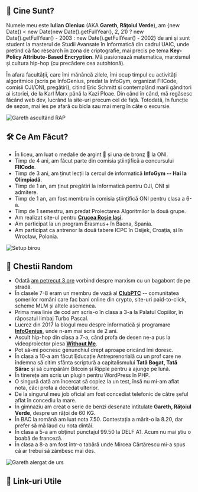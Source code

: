 
## 🦆 Cine Sunt?

Numele meu este **Iulian Oleniuc** (AKA **Gareth, Rățoiul Verde**), am {new Date() < new Date(new Date().getFullYear(), 2, 21) ? new Date().getFullYear() - 2003 : new Date().getFullYear() - 2002} de ani și sunt student la masterul de Studii Avansate în Informatică din cadrul UAIC, unde pretind că fac research în zona de criptografie, mai precis pe tema **Key-Policy Attribute-Based Encryption**. Mă pasionează matematica, marxismul și cultura hip-hop (cu precădere cea autohtonă).

În afara facultății, care îmi mănâncă zilele, îmi ocup timpul cu activități algoritmice (scris pe InfoGenius, predat la InfoGym, organizat FIICode, comisii OJI/ONI, pregătiri), citind Eric Schmitt și contemplând marii gânditori ai istoriei, de la Karl Marx până la Kazi Ploae. Din când în când, mă regăsesc făcând web dev, lucrând la site-uri precum cel de față. Totodată, în funcție de sezon, mai ies pe afară cu bicla sau mai merg în câte o excursie.

![Gareth ascultând RAP](../../assets/pages/gareth-rap.png)

## 🛠️ Ce Am Făcut?

- În liceu, am luat o medalie de argint 🥈 și una de bronz 🥉 la ONI.
- Timp de 4 ani, am făcut parte din comisia științifică a concursului **FIICode**.
- Timp de 3 ani, am ținut lecții la cercul de informatică **InfoGym -- Hai la Olimpiadă**.
- Timp de 1 an, am ținut pregătiri la informatică pentru OJI, ONI și admitere.
- Timp de 1 an, am fost membru în comisia științifică ONI pentru clasa a 6-a.
- Timp de 1 semestru, am predat Proiectarea Algoritmilor la două grupe.
- Am realizat site-ul pentru [**Crucea Roșie Iași**](https://crucearosieiasi.ro/).
- Am participat la un program Erasmus+ în Baena, Spania.
- Am participat ca antrenor la două tabere ICPC în Osijek, Croația, și în Wrocław, Polonia.

![Setup birou](../../assets/pages/office-setup.png)

## 🤔 Chestii Random

- Odată [am petrecut 3 ore](/intalnire-cu-un-bagabont/) vorbind despre marxism cu un bagabont de pe stradă.
- În clasele 7-8 eram un membru de vază al [**ClubPTC**](https://facembani.ro/) -- comunitatea șomerilor români care fac bani online din crypto, site-uri paid-to-click, scheme MLM și altele asemenea.
- Prima mea linie de cod am scris-o în clasa a 3-a la Palatul Copiilor, în răposatul limbaj Turbo Pascal.
- Lucrez din 2017 la blogul meu despre informatică și programare [**InfoGenius**](https://infogenius.ro/), unde n-am mai scris de 2 ani.
- Ascult hip-hop din clasa a 7-a, când profa de desen ne-a pus la videoproiector piesa [**Without Me**](https://www.youtube.com/watch?v=YVkUvmDQ3HY).
- Pot să-mi pocnesc genunchiul drept aproape oricând îmi doresc.
- În clasa a 10-a am făcut Educație Antreprenorială cu un prof care ne îndemna să citim sfânta scriptură a capitalismului **Tată Bogat, Tată Sărac** și să cumpărăm Bitcoin și Ripple pentru a ajunge pe lună.
- În tinerețe am scris un plugin pentru WordPress în PHP.
- O singură dată am încercat să copiez la un test, însă nu mi-am aflat nota, căci profa a decedat ulterior.
- De la singurul meu job oficial am fost concediat telefonic de către șeful aflat în concediu la mare.
- În gimnaziu am creat o serie de benzi desenate intitulate **Gareth, Rățoiul Verde**, despre un rățoi de 60 KG.
- În BAC la română am luat nota 7.50. Contestația a mărit-o la 8.20, dar prefer să mă laud cu nota dintâi.
- În clasa a 5-a am obținut punctajul 99.50 la DELF A1. Acum nu mai știu o boabă de franceză.
- În clasa a 8-a am fost într-o tabără unde Mircea Cărtărescu mi-a spus că ar trebui să zâmbesc mai des.

![Gareth alergat de urs](../../assets/pages/gareth-bear.png)

## 🔗 Link-uri Utile

<SocialLinks />
